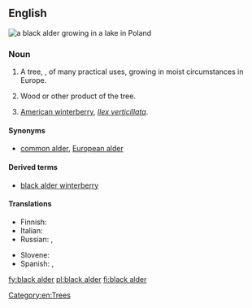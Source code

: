 ==English==
[[File:Alder in lake.jpg|thumb|a '''black alder''' growing in a lake in Poland]]
{{wikipedia|Alnus glutinosa}}
===Noun===
{{en-noun|head=[[black]] [[alder]]|~}}

# {{context|countable|uncountable|lang=en}} A tree, {{taxlink|Alnus glutinosa|species|noshow=1}}, of many practical uses, growing in moist circumstances in Europe.
# {{context|uncountable|lang=en}} Wood or other product of the tree.
# [[American winterberry]], ''[[Ilex verticillata]]''.

====Synonyms====
* [[common alder]], [[European alder]]

====Derived terms====
* [[black alder winterberry]]

====Translations====
{{trans-top|''Alnus glutinosa'' tree}}
* Finnish: {{t+|fi|tervaleppä}}
* Italian: {{t|it|ontano nero|m}}
* Russian: {{t|ru|ольха клейкая|f|sc=Cyrl|tr=ol'xá kléjkaja}}, {{t|ru|ольха чёрная|f|sc=Cyrl|tr=ol'xá čórnaja}}
{{trans-mid}}
* Slovene: {{t|sl|črna jelša}}
* Spanish: {{qualifier|Castilian Spanish}} {{t+|es|aliso|m}},  {{qualifier|Castilian Spanish}} {{t|es|alisos|m-p}}
{{trans-bottom}}
{{trans-top|wood or other product}}
{{trans-mid}}
{{trans-bottom}}
{{trans-see|American winterberry}}

[[Category:en:Trees]]
[[fy:black alder]]
[[pl:black alder]]
[[fi:black alder]]